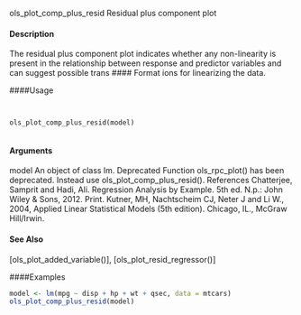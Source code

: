 ols_plot_comp_plus_resid
Residual plus component plot

#### Description 
 
The residual plus component plot indicates whether any non-linearity is present in the relationship
between response and predictor variables and can suggest possible trans
#### Format 
ions for linearizing
the data.

####Usage 
<pre><code>

ols_plot_comp_plus_resid(model)

</code></pre>
#### Arguments 
 
model An object of class lm.
Deprecated Function
ols_rpc_plot() has been deprecated. Instead use ols_plot_comp_plus_resid().
References
Chatterjee, Samprit and Hadi, Ali. Regression Analysis by Example. 5th ed. N.p.: John Wiley &
  Sons, 2012. Print.
Kutner, MH, Nachtscheim CJ, Neter J and Li W., 2004, Applied Linear Statistical Models (5th
                                                                                        edition). Chicago, IL., McGraw Hill/Irwin.

#### See Also 

[ols_plot_added_variable()], [ols_plot_resid_regressor()]

####Examples 
```r

model <- lm(mpg ~ disp + hp + wt + qsec, data = mtcars)
ols_plot_comp_plus_resid(model)
```
